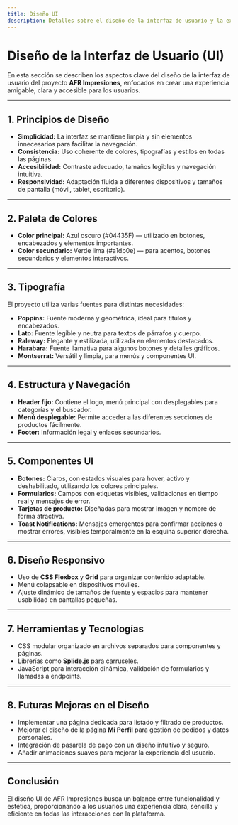 ```yaml
---
title: Diseño UI
description: Detalles sobre el diseño de la interfaz de usuario y la experiencia visual en AFR Impresiones.
---
```


# Diseño de la Interfaz de Usuario (UI)

En esta sección se describen los aspectos clave del diseño de la interfaz de usuario del proyecto **AFR Impresiones**, enfocados en crear una experiencia amigable, clara y accesible para los usuarios.

---

## 1. Principios de Diseño

- **Simplicidad:** La interfaz se mantiene limpia y sin elementos innecesarios para facilitar la navegación.
- **Consistencia:** Uso coherente de colores, tipografías y estilos en todas las páginas.
- **Accesibilidad:** Contraste adecuado, tamaños legibles y navegación intuitiva.
- **Responsividad:** Adaptación fluida a diferentes dispositivos y tamaños de pantalla (móvil, tablet, escritorio).

---

## 2. Paleta de Colores

- **Color principal:** Azul oscuro (#04435F) — utilizado en botones, encabezados y elementos importantes.
- **Color secundario:** Verde lima (#a1db0e) — para acentos, botones secundarios y elementos interactivos.

---

## 3. Tipografía

El proyecto utiliza varias fuentes para distintas necesidades:

- **Poppins:** Fuente moderna y geométrica, ideal para títulos y encabezados.
- **Lato:** Fuente legible y neutra para textos de párrafos y cuerpo.
- **Raleway:** Elegante y estilizada, utilizada en elementos destacados.
- **Harabara:** Fuente llamativa para algunos botones y detalles gráficos.
- **Montserrat:** Versátil y limpia, para menús y componentes UI.

---

## 4. Estructura y Navegación

- **Header fijo:** Contiene el logo, menú principal con desplegables para categorías y el buscador.
- **Menú desplegable:** Permite acceder a las diferentes secciones de productos fácilmente.
- **Footer:** Información legal y enlaces secundarios.

---

## 5. Componentes UI

- **Botones:** Claros, con estados visuales para hover, activo y deshabilitado, utilizando los colores principales.
- **Formularios:** Campos con etiquetas visibles, validaciones en tiempo real y mensajes de error.
- **Tarjetas de producto:** Diseñadas para mostrar imagen y nombre de forma atractiva.
- **Toast Notifications:** Mensajes emergentes para confirmar acciones o mostrar errores, visibles temporalmente en la esquina superior derecha.

---

## 6. Diseño Responsivo

- Uso de **CSS Flexbox** y **Grid** para organizar contenido adaptable.
- Menú colapsable en dispositivos móviles.
- Ajuste dinámico de tamaños de fuente y espacios para mantener usabilidad en pantallas pequeñas.

---

## 7. Herramientas y Tecnologías

- CSS modular organizado en archivos separados para componentes y páginas.
- Librerías como **Splide.js** para carruseles.
- JavaScript para interacción dinámica, validación de formularios y llamadas a endpoints.

---

## 8. Futuras Mejoras en el Diseño

- Implementar una página dedicada para listado y filtrado de productos.
- Mejorar el diseño de la página **Mi Perfil** para gestión de pedidos y datos personales.
- Integración de pasarela de pago con un diseño intuitivo y seguro.
- Añadir animaciones suaves para mejorar la experiencia del usuario.

---

## Conclusión

El diseño UI de AFR Impresiones busca un balance entre funcionalidad y estética, proporcionando a los usuarios una experiencia clara, sencilla y eficiente en todas las interacciones con la plataforma.

